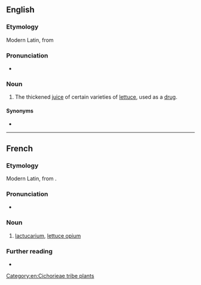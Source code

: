 ==English==

===Etymology===
Modern Latin, from {{etyl|la|en}} {{m|la|lactūca||lettuce}}

===Pronunciation===
* {{IPA|/læktjuːˈkɛəɹɪəm/|lang=en}}

===Noun===
{{en-noun|-}}

# The thickened [[juice]] of certain varieties of [[lettuce]], used as a [[drug]].

====Synonyms====
* {{l|en|lettuce opium}}

----

==French==

===Etymology===
Modern Latin, from {{etyl|la|fr}} {{m|la|lactūca||lettuce}}.

===Pronunciation===
* {{IPA|/laktykaʁjɔm/|lang=fr}}

===Noun===
{{fr-noun|m|-}}

# [[#English|lactucarium]], [[lettuce opium]]

===Further reading===
* {{R:TLFi}}

[[Category:en:Cichorieae tribe plants]]